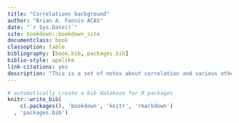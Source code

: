 ```yaml
--- 
title: "Correlations background"
author: "Brian A. Fannin ACAS"
date: "`r Sys.Date()`"
site: bookdown::bookdown_site
documentclass: book
classoption: table
bibliography: [book.bib, packages.bib]
biblio-style: apalike
link-citations: yes
description: "This is a set of notes about correlation and various other items that are correlated with correlation."
---
```


```r
# automatically create a bib database for R packages
knitr::write_bib(
    c(.packages(), 'bookdown', 'knitr', 'rmarkdown')
  , 'packages.bib')
```
